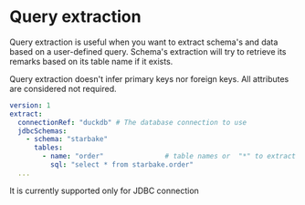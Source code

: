 # Query extraction

Query extraction is useful when you want to extract schema's and data based on a user-defined query.
Schema's extraction will try to retrieve its remarks based on its table name if it exists.

Query extraction doesn't infer primary keys nor foreign keys. All attributes are considered not required.

```yaml {8,9} title="metadata/extract/my_extract_config.sl.yml"
version: 1
extract:
  connectionRef: "duckdb" # The database connection to use
  jdbcSchemas:
    - schema: "starbake"
      tables:
        - name: "order"               # table names or  "*" to extract all tables
          sql: "select * from starbake.order"
  ...
```

It is currently supported only for JDBC connection